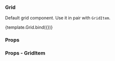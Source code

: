 
<Meta title="Layout/Grid" component={Grid} />

### Grid

Default grid component. Use it in pair with `GridItem`.

<Canvas>
  <Story name="Main">{template.Grid.bind({})}</Story>
</Canvas>

### Props

<ArgsTable of={Grid} />

### Props - GridItem

<ArgsTable of={GridItem} />

